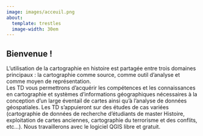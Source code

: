 ---
image: images/acceuil.png
about:
  template: trestles
  image-width: 30em
---

## Bienvenue  ! 

L’utilisation de la cartographie en histoire est partagée entre trois domaines principaux : la cartographie comme source, comme outil d’analyse et comme moyen de représentation.  
Les TD vous permettrons d'acquérir les compétences et les connaissances en cartographie et systèmes d'informations géographiques nécessaires à la conception d'un large éventail de cartes  ainsi qu'à l'analyse de données géospatiales.
Les TD s’appuieront sur des études de cas variées (cartographie de données de recherche d'étudiants de master Histoire, exploitation de cartes anciennes, cartographie du terrorisme et des conflits, etc...).
Nous travaillerons avec le logiciel QGIS libre et gratuit. 







